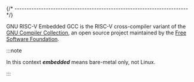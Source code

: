 
{/* ------------------------------------------------------------------------ */}

GNU RISC-V Embedded GCC is the RISC-V cross-compiler variant of
the [GNU Compiler Collection](https://gcc.gnu.org),
an open source project maintained by the
[Free Software Foundation](https://www.fsf.org).

:::note

In this context _**embedded**_ means bare-metal only, not Linux.

:::

